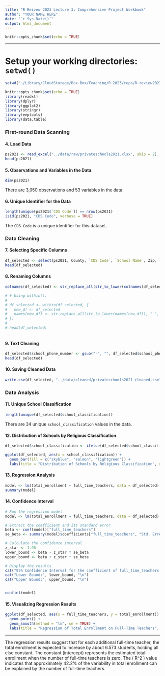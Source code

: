 ```yaml
---
title: "R Reivew 2023 Lecture 3: Comprehensive Project Workbook"
author: "YOUR NAME HERE"
date: "`r Sys.Date()`"
output: html_document
---
```



```r
knitr::opts_chunk$set(echo = TRUE)
```

---

# Setup your working directories: `setwd()`
```r
setwd("~/Library/CloudStorage/Box-Box/Teaching/R_2023/repo/R-review2023/lec5/lec5_proj/code")
```

```r
knitr::opts_chunk$set(echo = TRUE)
library(readxl)
library(dplyr)
library(ggplot2)
library(stringr)
library(eeptools)
library(data.table)
```



### First-round Data Scanning

#### 4. Load Data

```r
ps2021 <- read_excel("../data/raw/privateschools2021.xlsx", skip = 2)
head(ps2021)
```


#### 5. Observations and Variables in the Data

```r
dim(ps2021)
```

There are 3,050 observations and 53 variables in the data.

#### 6. Unique Identifier for the Data

```r
length(unique(ps2021$`CDS Code`)) == nrow(ps2021)
isid(ps2021, "CDS Code", verbose = TRUE)
```

The `CDS Code` is a unique identifier for this dataset.

### Data Cleaning

#### 7. Selecting Specific Columns

```r
df_selected <- select(ps2021, County, `CDS Code`, `School Name`, Zip, `School Phone Number`, `School Classification`, `Total Enrollment`, `Full Time Teachers`, `Part Time Teachers`)
head(df_selected)
```

#### 8. Renaming Columns

```r
colnames(df_selected) <- str_replace_all(str_to_lower(colnames(df_selected)), " ", "_")

# # Using within():
# 
# df_selected <- within(df_selected, {
#   new_df <- df_selected
#   names(new_df) <- str_replace_all(str_to_lower(names(new_df)), " ", "_")
# })
# 
# head(df_selected)



```

#### 9. Text Cleaning

```r
df_selected$school_phone_number <- gsub("-", "", df_selected$school_phone_number)
head(df_selected)
```

#### 10. Saving Cleaned Data

```r
write.csv(df_selected, "../data/cleaned/privateschools2021_cleaned.csv")
```

### Data Analysis

#### 11. Unique School Classification

```r
length(unique(df_selected$school_classification))
```

There are 34 unique `school_classification` values in the data.

#### 12. Distribution of Schools by Religious Classification

```r
df_selected$school_classification <- ifelse(df_selected$school_classification != "Non-Religious" & df_selected$school_classification != "Other", "Religious", df_selected$school_classification)

ggplot(df_selected, aes(x = school_classification)) +
  geom_bar(fill = c("skyblue", "salmon", "lightgreen")) +
  labs(title = "Distribution of Schools by Religious Classification", x = "Classification", y = "Number of Schools")
```

#### 13. Regression Analysis

```r
model <- lm(total_enrollment ~ full_time_teachers, data = df_selected)
summary(model)
```

#### 14. Confidence Interval

```r
# Run the regression model
model <- lm(total_enrollment ~ full_time_teachers, data = df_selected)

# Extract the coefficient and its standard error
beta <- coef(model)["full_time_teachers"]
se_beta <- summary(model)$coefficients["full_time_teachers", "Std. Error"]

# Calculate the confidence interval
z_star <- 1.96
lower_bound <- beta - z_star * se_beta
upper_bound <- beta + z_star * se_beta

# Display the results
cat("95% Confidence Interval for the coefficient of full_time_teachers:", "\n")
cat("Lower Bound:", lower_bound, "\n")
cat("Upper Bound:", upper_bound, "\n")


confint(model)
```

#### 15. Visualizing Regression Results

```r
ggplot(df_selected, aes(x = full_time_teachers, y = total_enrollment)) +
  geom_point() +
  geom_smooth(method = "lm", se = TRUE) +
  labs(title = "Regression of Total Enrollment on Full-Time Teachers", x = "Full Time Teachers", y = "Total Enrollment")
```

---

The regression results suggest that for each additional full-time teacher, the total enrollment is expected to increase by about 6.573 students, holding all else constant. The constant (intercept) represents the estimated total enrollment when the number of full-time teachers is zero. The \( R^2 \) value indicates that approximately 42.2% of the variability in total enrollment can be explained by the number of full-time teachers.



